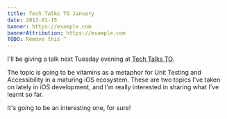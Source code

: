 ```yaml
---
title: Tech Talks TO January
date: 2013-01-15
banner: https://example.com
bannerAttribution: https://example.com
TODO: Remove this ^
---
```


I'll be giving a talk next Tuesday evening at [Tech Talks TO](http://techtalksto.com/post/40607791416/ash-furrow-presenting-accessibility-and-unit-testing).

The topic is going to be vitamins as a metaphor for Unit Testing and Accessibility in a maturing iOS ecosystem. These are two topics I've taken on lately in iOS development, and I'm really interested in sharing what I've learnt so far.

It's going to be an interesting one, for sure!

